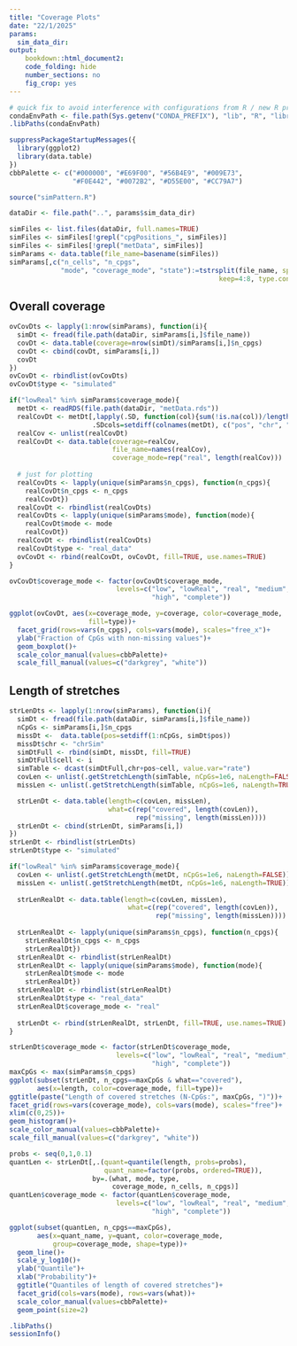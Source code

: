 ```yaml
---
title: "Coverage Plots"
date: "22/1/2025"
params: 
  sim_data_dir: 
output:
    bookdown::html_document2:
    code_folding: hide
    number_sections: no
    fig_crop: yes
---
```


```r
# quick fix to avoid interference with configurations from R / new R process creating upon render
condaEnvPath <- file.path(Sys.getenv("CONDA_PREFIX"), "lib", "R", "library")
.libPaths(condaEnvPath)

suppressPackageStartupMessages({
  library(ggplot2)
  library(data.table)
})
cbbPalette <- c("#000000", "#E69F00", "#56B4E9", "#009E73",
                "#F0E442", "#0072B2", "#D55E00", "#CC79A7")

source("simPattern.R")
```

```r
dataDir <- file.path("..", params$sim_data_dir)

simFiles <- list.files(dataDir, full.names=TRUE)
simFiles <- simFiles[!grepl("cpgPositions_", simFiles)]
simFiles <- simFiles[!grepl("metData", simFiles)]
simParams <- data.table(file_name=basename(simFiles))
simParams[,c("n_cells", "n_cpgs", 
             "mode", "coverage_mode", "state"):=tstrsplit(file_name, split="_", 
                                                     keep=4:8, type.convert=TRUE)]
```

## Overall coverage

```r
ovCovDts <- lapply(1:nrow(simParams), function(i){
  simDt <- fread(file.path(dataDir, simParams[i,]$file_name))
  covDt <- data.table(coverage=nrow(simDt)/simParams[i,]$n_cpgs)
  covDt <- cbind(covDt, simParams[i,])
  covDt
})
ovCovDt <- rbindlist(ovCovDts)
ovCovDt$type <- "simulated"

if("lowReal" %in% simParams$coverage_mode){
  metDt <- readRDS(file.path(dataDir, "metData.rds"))
  realCovDt <- metDt[,lapply(.SD, function(col){sum(!is.na(col))/length(col)}), 
                     .SDcols=setdiff(colnames(metDt), c("pos", "chr", "bin"))]
  realCov <- unlist(realCovDt)
  realCovDt <- data.table(coverage=realCov,
                          file_name=names(realCov), 
                          coverage_mode=rep("real", length(realCov)))
  
  # just for plotting
  realCovDts <- lapply(unique(simParams$n_cpgs), function(n_cpgs){
    realCovDt$n_cpgs <- n_cpgs
    realCovDt})
  realCovDt <- rbindlist(realCovDts)
  realCovDts <- lapply(unique(simParams$mode), function(mode){
    realCovDt$mode <- mode
    realCovDt})
  realCovDt <- rbindlist(realCovDts)
  realCovDt$type <- "real_data"
  ovCovDt <- rbind(realCovDt, ovCovDt, fill=TRUE, use.names=TRUE)
}

ovCovDt$coverage_mode <- factor(ovCovDt$coverage_mode, 
                           levels=c("low", "lowReal", "real", "medium",
                                    "high", "complete"))

ggplot(ovCovDt, aes(x=coverage_mode, y=coverage, color=coverage_mode, 
                    fill=type))+
  facet_grid(rows=vars(n_cpgs), cols=vars(mode), scales="free_x")+
  ylab("Fraction of CpGs with non-missing values")+
  geom_boxplot()+
  scale_color_manual(values=cbbPalette)+
  scale_fill_manual(values=c("darkgrey", "white"))
```

## Length of stretches

```r
strLenDts <- lapply(1:nrow(simParams), function(i){
  simDt <- fread(file.path(dataDir, simParams[i,]$file_name))
  nCpGs <- simParams[i,]$n_cpgs
  missDt <-  data.table(pos=setdiff(1:nCpGs, simDt$pos))
  missDt$chr <- "chrSim"
  simDtFull <- rbind(simDt, missDt, fill=TRUE)
  simDtFull$cell <- i
  simTable <- dcast(simDtFull,chr+pos~cell, value.var="rate")
  covLen <- unlist(.getStretchLength(simTable, nCpGs=1e6, naLength=FALSE))
  missLen <- unlist(.getStretchLength(simTable, nCpGs=1e6, naLength=TRUE))

  strLenDt <- data.table(length=c(covLen, missLen),
                         what=c(rep("covered", length(covLen)),
                                rep("missing", length(missLen))))
  strLenDt <- cbind(strLenDt, simParams[i,])
})
strLenDt <- rbindlist(strLenDts)
strLenDt$type <- "simulated"

if("lowReal" %in% simParams$coverage_mode){
  covLen <- unlist(.getStretchLength(metDt, nCpGs=1e6, naLength=FALSE))
  missLen <- unlist(.getStretchLength(metDt, nCpGs=1e6, naLength=TRUE))
  
  strLenRealDt <- data.table(length=c(covLen, missLen),
                              what=c(rep("covered", length(covLen)),
                                     rep("missing", length(missLen))))
  
  strLenRealDt <- lapply(unique(simParams$n_cpgs), function(n_cpgs){
    strLenRealDt$n_cpgs <- n_cpgs
    strLenRealDt})
  strLenRealDt <- rbindlist(strLenRealDt)
  strLenRealDt <- lapply(unique(simParams$mode), function(mode){
    strLenRealDt$mode <- mode
    strLenRealDt})
  strLenRealDt <- rbindlist(strLenRealDt)
  strLenRealDt$type <- "real_data"
  strLenRealDt$coverage_mode <- "real"
  
  strLenDt <- rbind(strLenRealDt, strLenDt, fill=TRUE, use.names=TRUE)
}

strLenDt$coverage_mode <- factor(strLenDt$coverage_mode, 
                           levels=c("low", "lowReal", "real", "medium",
                                    "high", "complete"))
maxCpGs <- max(simParams$n_cpgs)
ggplot(subset(strLenDt, n_cpgs==maxCpGs & what=="covered"), 
       aes(x=length, color=coverage_mode, fill=type))+
ggtitle(paste("Length of covered stretches (N-CpGs:", maxCpGs, ")"))+
facet_grid(rows=vars(coverage_mode), cols=vars(mode), scales="free")+
xlim(c(0,25))+
geom_histogram()+
scale_color_manual(values=cbbPalette)+
scale_fill_manual(values=c("darkgrey", "white"))
```

```r
probs <- seq(0,1,0.1)
quantLen <- strLenDt[,.(quant=quantile(length, probs=probs),
                        quant_name=factor(probs, ordered=TRUE)),
                     by=.(what, mode, type, 
                          coverage_mode, n_cells, n_cpgs)]
quantLen$coverage_mode <- factor(quantLen$coverage_mode, 
                           levels=c("low", "lowReal", "real", "medium",
                                    "high", "complete"))

ggplot(subset(quantLen, n_cpgs==maxCpGs),
       aes(x=quant_name, y=quant, color=coverage_mode,
           group=coverage_mode, shape=type))+
  geom_line()+
  scale_y_log10()+
  ylab("Quantile")+
  xlab("Probability")+
  ggtitle("Quantiles of length of covered stretches")+
  facet_grid(cols=vars(mode), rows=vars(what))+
  scale_color_manual(values=cbbPalette)+
  geom_point(size=2)
```

```r
.libPaths()
sessionInfo()
```